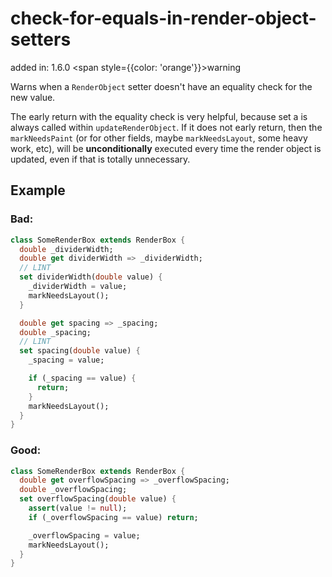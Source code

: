 # check-for-equals-in-render-object-setters
added in: 1.6.0 <span style={{color: 'orange'}}>warning</span>

Warns when a `RenderObject` setter doesn't have an equality check for the new value.

The early return with the equality check is very helpful, because set a is always called within `updateRenderObject`. If it does not early return, then the `markNeedsPaint` (or for other fields, maybe `markNeedsLayout`, some heavy work, etc), will be **unconditionally** executed every time the render object is updated, even if that is totally unnecessary.

## Example
### Bad:
```dart
class SomeRenderBox extends RenderBox {
  double _dividerWidth;
  double get dividerWidth => _dividerWidth;
  // LINT
  set dividerWidth(double value) {
    _dividerWidth = value;
    markNeedsLayout();
  }

  double get spacing => _spacing;
  double _spacing;
  // LINT
  set spacing(double value) {
    _spacing = value;

    if (_spacing == value) {
      return;
    }
    markNeedsLayout();
  }
}
```
### Good:

```dart
class SomeRenderBox extends RenderBox {
  double get overflowSpacing => _overflowSpacing;
  double _overflowSpacing;
  set overflowSpacing(double value) {
    assert(value != null);
    if (_overflowSpacing == value) return;

    _overflowSpacing = value;
    markNeedsLayout();
  }
}
```
